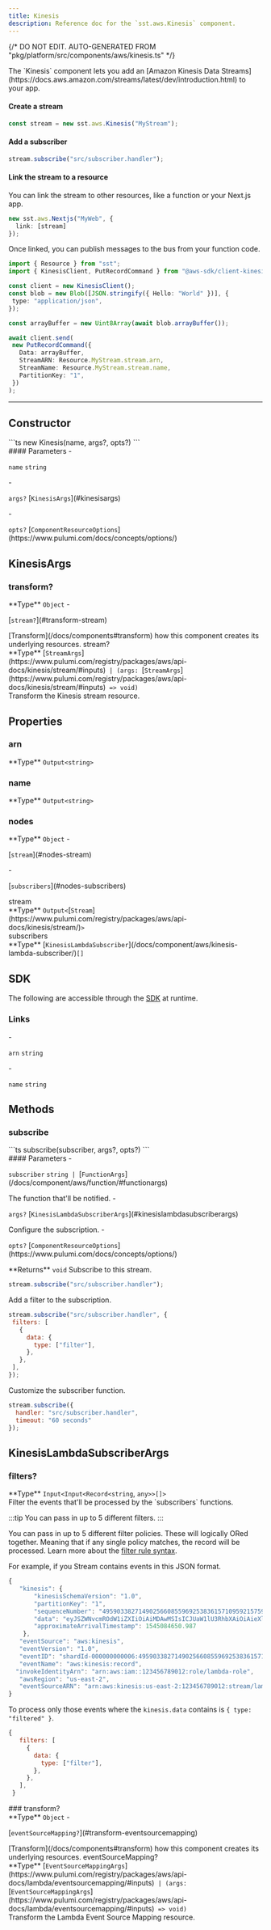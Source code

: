 ```yaml
---
title: Kinesis
description: Reference doc for the `sst.aws.Kinesis` component.
---
```


{/* DO NOT EDIT. AUTO-GENERATED FROM "pkg/platform/src/components/aws/kinesis.ts" */}


<div class="tsdoc">

<Section type="about">
The `Kinesis` component lets you add an [Amazon Kinesis Data Streams](https://docs.aws.amazon.com/streams/latest/dev/introduction.html) to your app.

#### Create a stream

```ts
const stream = new sst.aws.Kinesis("MyStream");
```

#### Add a subscriber

```ts
stream.subscribe("src/subscriber.handler");
```

#### Link the stream to a resource

You can link the stream to other resources, like a function or your Next.js app.

```ts {2}
new sst.aws.Nextjs("MyWeb", {
  link: [stream]
});
```

Once linked, you can publish messages to the bus from your function code.

```ts title="app/page.tsx" {1,14,15}
import { Resource } from "sst";
import { KinesisClient, PutRecordCommand } from "@aws-sdk/client-kinesis";

const client = new KinesisClient();
const blob = new Blob([JSON.stringify({ Hello: "World" })], {
 type: "application/json",
});

const arrayBuffer = new Uint8Array(await blob.arrayBuffer());

await client.send(
 new PutRecordCommand({
   Data: arrayBuffer,
   StreamARN: Resource.MyStream.stream.arn,
   StreamName: Resource.MyStream.stream.name,
   PartitionKey: "1",
 })
);
```
</Section>

---

## Constructor

<Segment>
<Section type="signature">
```ts
new Kinesis(name, args?, opts?)
```
</Section>

<Section type="parameters">
#### Parameters
- <p><code class="key">name</code> <code class="primitive">string</code></p>
- <p><code class="key">args?</code> [<code class="type">KinesisArgs</code>](#kinesisargs)</p>
- <p><code class="key">opts?</code> [<code class="type">ComponentResourceOptions</code>](https://www.pulumi.com/docs/concepts/options/)</p>
</Section>
</Segment>

## KinesisArgs
### transform?
<Segment>
<Section type="parameters">
<InlineSection>
**Type** <code class="primitive">Object</code>
</InlineSection>
- <p>[<code class="key">stream?</code>](#transform-stream)</p>
</Section>
[Transform](/docs/components#transform) how this component creates its underlying
resources.

</Segment>
<NestedTitle id="transform-stream" Tag="h4" parent="transform.">stream?</NestedTitle>
<Segment>
<Section type="parameters">
<InlineSection>
**Type** [<code class="type">StreamArgs</code>](https://www.pulumi.com/registry/packages/aws/api-docs/kinesis/stream/#inputs)<code class="symbol"> | </code><code class="symbol">(</code><code class="primitive">args</code><code class="symbol">: </code>[<code class="type">StreamArgs</code>](https://www.pulumi.com/registry/packages/aws/api-docs/kinesis/stream/#inputs)<code class="symbol"> => </code><code class="primitive">void</code><code class="symbol">)</code>
</InlineSection>
</Section>
Transform the Kinesis stream resource.

</Segment>

## Properties

### arn
<Segment>
<Section type="parameters">
<InlineSection>
**Type** <code class="primitive">Output</code><code class="symbol">&lt;</code><code class="primitive">string</code><code class="symbol">&gt;</code>
</InlineSection>
</Section>
</Segment>

### name
<Segment>
<Section type="parameters">
<InlineSection>
**Type** <code class="primitive">Output</code><code class="symbol">&lt;</code><code class="primitive">string</code><code class="symbol">&gt;</code>
</InlineSection>
</Section>
</Segment>

### nodes
<Segment>
<Section type="parameters">
<InlineSection>
**Type** <code class="primitive">Object</code>
</InlineSection>
- <p>[<code class="key">stream</code>](#nodes-stream)</p>
- <p>[<code class="key">subscribers</code>](#nodes-subscribers)</p>
</Section>
</Segment>
<NestedTitle id="nodes-stream" Tag="h4" parent="nodes.">stream</NestedTitle>
<Segment>
<Section type="parameters">
<InlineSection>
**Type** <code class="primitive">Output</code><code class="symbol">&lt;</code>[<code class="type">Stream</code>](https://www.pulumi.com/registry/packages/aws/api-docs/kinesis/stream/)<code class="symbol">&gt;</code>
</InlineSection>
</Section>
</Segment>
<NestedTitle id="nodes-subscribers" Tag="h4" parent="nodes.">subscribers</NestedTitle>
<Segment>
<Section type="parameters">
<InlineSection>
**Type** [<code class="type">KinesisLambdaSubscriber</code>](/docs/component/aws/kinesis-lambda-subscriber/)<code class="symbol">[]</code>
</InlineSection>
</Section>
</Segment>

## SDK

The following are accessible through the [SDK](/docs/reference/sdk/) at runtime.

### Links
<Segment>
<Section type="parameters">
- <p><code class="key">arn</code> <code class="primitive">string</code></p>
- <p><code class="key">name</code> <code class="primitive">string</code></p>
</Section>
</Segment>

## Methods

### subscribe
<Segment>
<Section type="signature">
```ts
subscribe(subscriber, args?, opts?)
```
</Section>

<Section type="parameters">
#### Parameters
- <p><code class="key">subscriber</code> <code class="primitive">string</code><code class="symbol"> | </code>[<code class="type">FunctionArgs</code>](/docs/component/aws/function/#functionargs)</p>
The function that'll be notified.
- <p><code class="key">args?</code> [<code class="type">KinesisLambdaSubscriberArgs</code>](#kinesislambdasubscriberargs)</p>
Configure the subscription.
- <p><code class="key">opts?</code> [<code class="type">ComponentResourceOptions</code>](https://www.pulumi.com/docs/concepts/options/)</p>
</Section>

<InlineSection>
**Returns** <code class="primitive">void</code>
</InlineSection>
Subscribe to this stream.

```js
stream.subscribe("src/subscriber.handler");
```

Add a filter to the subscription.

```js
stream.subscribe("src/subscriber.handler", {
 filters: [
   {
     data: {
       type: ["filter"],
     },
   },
 ],
});
```

Customize the subscriber function.

```js
stream.subscribe({
  handler: "src/subscriber.handler",
  timeout: "60 seconds"
});
```
</Segment>

## KinesisLambdaSubscriberArgs
### filters?
<Segment>
<Section type="parameters">
<InlineSection>
**Type** <code class="primitive">Input</code><code class="symbol">&lt;</code><code class="primitive">Input</code><code class="symbol">&lt;</code><code class="primitive">Record</code><code class="symbol">&lt;</code><code class="primitive">string</code>, <code class="primitive">any</code><code class="symbol">&gt;</code><code class="symbol">&gt;</code><code class="symbol">[]</code><code class="symbol">&gt;</code>
</InlineSection>
</Section>
Filter the events that'll be processed by the `subscribers` functions.

:::tip
You can pass in up to 5 different filters.
:::

You can pass in up to 5 different filter policies. These will logically ORed together. Meaning that if any single policy matches, the record will be processed. Learn more about the [filter rule syntax](https://docs.aws.amazon.com/lambda/latest/dg/invocation-eventfiltering.html#filtering-syntax).

For example, if you Stream contains events in this JSON format.
```js
{
   "kinesis": {
       "kinesisSchemaVersion": "1.0",
       "partitionKey": "1",
       "sequenceNumber": "49590338271490256608559692538361571095921575989136588898",
       "data": "eyJSZWNvcmROdW1iZXIiOiAiMDAwMSIsICJUaW1lU3RhbXAiOiAieXl5eS1tbS1kZFRoaDptbTpzcyIsICJSZXF1ZXN0Q29kZSI6ICJBQUFBIn0=",
       "approximateArrivalTimestamp": 1545084650.987
    },
   "eventSource": "aws:kinesis",
   "eventVersion": "1.0",
   "eventID": "shardId-000000000006:49590338271490256608559692538361571095921575989136588898",
   "eventName": "aws:kinesis:record",
  "invokeIdentityArn": "arn:aws:iam::123456789012:role/lambda-role",
   "awsRegion": "us-east-2",
   "eventSourceARN": "arn:aws:kinesis:us-east-2:123456789012:stream/lambda-stream"
}
```

To process only those events where the `kinesis.data` contains is `{ type: "filtered" }`.
```js
{
   filters: [
     {
       data: {
         type: ["filter"],
       },
     },
   ],
 }
```
</Segment>
### transform?
<Segment>
<Section type="parameters">
<InlineSection>
**Type** <code class="primitive">Object</code>
</InlineSection>
- <p>[<code class="key">eventSourceMapping?</code>](#transform-eventsourcemapping)</p>
</Section>
[Transform](/docs/components#transform) how this component creates its underlying
resources.

</Segment>
<NestedTitle id="transform-eventsourcemapping" Tag="h4" parent="transform.">eventSourceMapping?</NestedTitle>
<Segment>
<Section type="parameters">
<InlineSection>
**Type** [<code class="type">EventSourceMappingArgs</code>](https://www.pulumi.com/registry/packages/aws/api-docs/lambda/eventsourcemapping/#inputs)<code class="symbol"> | </code><code class="symbol">(</code><code class="primitive">args</code><code class="symbol">: </code>[<code class="type">EventSourceMappingArgs</code>](https://www.pulumi.com/registry/packages/aws/api-docs/lambda/eventsourcemapping/#inputs)<code class="symbol"> => </code><code class="primitive">void</code><code class="symbol">)</code>
</InlineSection>
</Section>
Transform the Lambda Event Source Mapping resource.

</Segment>
</div>